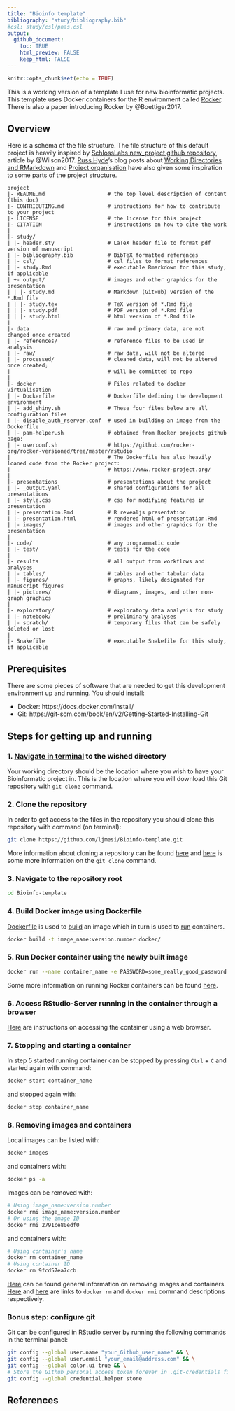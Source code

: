 ```yaml
---
title: "Bioinfo template"
bibliography: "study/bibliography.bib"
#csl: study/csl/pnas.csl
output: 
  github_document:
    toc: TRUE
    html_preview: FALSE
    keep_html: FALSE
---
```


```r
knitr::opts_chunk$set(echo = TRUE)
```

This is a working version of a template I use for new bioinformatic projects. This template uses Docker containers for the R environment called [Rocker](https://www.rocker-project.org/). There is also a paper introducing Rocker by @Boettiger2017. 

## Overview

Here is a schema of the file structure. The file structure of this default project is heavily inspired by [SchlossLabs new_project github repository](https://github.com/SchlossLab/new_project), article by @Wilson2017. [Russ Hyde](https://github.com/russHyde)'s blog posts about [Working Directories and RMarkdown](https://russ-hyde.rbind.io/post/working-directories-and-rmarkdown/) and [Project organisation](https://biolearnr.blogspot.com/2017/05/project-organisation.html) have also given some inspiration to some parts of the project structure.

```
project
|- README.md       				# the top level description of content (this doc)
|- CONTRIBUTING.md 				# instructions for how to contribute to your project
|- LICENSE         				# the license for this project
|- CITATION        				# instructions on how to cite the work
|
|- study/
| |- header.sty   				# LaTeX header file to format pdf version of manuscript
| |- bibliography.bib			# BibTeX formatted references
| |- csl/         				# csl files to format references
| |- study.Rmd    				# executable Rmarkdown for this study, if applicable
| +- output/       				# images and other graphics for the presentation
| | |- study.md     			# Markdown (GitHub) version of the *.Rmd file
| | |- study.tex    			# TeX version of *.Rmd file
| | |- study.pdf    			# PDF version of *.Rmd file
| | |- study.html  				# html version of *.Rmd file
|
|- data           				# raw and primary data, are not changed once created
| |- references/  				# reference files to be used in analysis
| |- raw/         				# raw data, will not be altered
| |- processed/   				# cleaned data, will not be altered once created;
|                 				# will be committed to repo
|
|- docker          				# Files related to docker virtualisation
| |- Dockerfile         		# Dockerfile defining the development environment
| |- add_shiny.sh       		# These four files below are all configuration files
| |- disable_auth_rserver.conf  # used in building an image from the Dockerfile
| |- pam-helper.sh      		# obtained from Rocker projects github page:
| |- userconf.sh        		# https://github.com/rocker-org/rocker-versioned/tree/master/rstudio
|                               # The Dockerfile has also heavily loaned code from the Rocker project:
|                               # https://www.rocker-project.org/
|
|- presentations  				# presentations about the project 
| |- _output.yaml 				# shared configurations for all presentations
| |- style.css    				# css for modifying features in presentation
| |- presentation.Rmd   		# R revealjs presentation
| |- presentation.html  		# rendered html of presentation.Rmd
| |- images/      				# images and other graphics for the presentation
|
|- code/            		    # any programmatic code
| |- test/                      # tests for the code
|
|- results        				# all output from workflows and analyses
| |- tables/      				# tables and other tabular data
| |- figures/     				# graphs, likely designated for manuscript figures
| |- pictures/    				# diagrams, images, and other non-graph graphics
|
|- exploratory/   				# exploratory data analysis for study
| |- notebook/    				# preliminary analyses
| |- scratch/     				# temporary files that can be safely deleted or lost
|
|- Snakefile       				# executable Snakefile for this study, if applicable
```

## Prerequisites

There are some pieces of software that are needed to get this development environment up and running. You should install:

- Docker: https://docs.docker.com/install/
- Git:  https://git-scm.com/book/en/v2/Getting-Started-Installing-Git

## Steps for getting up and running

### 1. [Navigate in terminal](https://www.digitalocean.com/community/tutorials/basic-linux-navigation-and-file-management) to the wished directory

   Your working directory should be the location where you wish to have your Bioinformatic project in. This is the location where you will download this Git repository with `git clone` command.

### 2. Clone the repository

   In order to get access to the files in the repository you should clone this repository with command (on terminal):

   ```bash
git clone https://github.com/ljmesi/Bioinfo-template.git
   ```

   More information about cloning a repository can be found [here](https://help.github.com/en/github/creating-cloning-and-archiving-repositories/cloning-a-repository) and [here](https://www.atlassian.com/git/tutorials/setting-up-a-repository/git-clone) is some more information on the `git clone` command.

### 3. Navigate to the repository root

   ```bash
cd Bioinfo-template
   ```

### 4. Build Docker image using Dockerfile

   [Dockerfile](https://docs.docker.com/engine/reference/builder/) is used to [build](https://docs.docker.com/engine/reference/commandline/build/) an image which in turn is used to [run](https://docs.docker.com/engine/reference/commandline/run/) containers.

   ```bash
docker build -t image_name:version.number docker/
   ```

### 5. Run Docker container using the newly built image

   ```bash
docker run --name container_name -e PASSWORD=some_really_good_password -p 8787:8787 -v $(pwd):/home/rstudio image_name:version.number
   ```

   Some more information on running Rocker containers can be found [here](https://ropenscilabs.github.io/r-docker-tutorial/).

### 6. Access RStudio-Server running in the container through a browser

   [Here](https://ropenscilabs.github.io/r-docker-tutorial/02-Launching-Docker.html) are instructions on accessing the container using a web browser.

### 7. Stopping and starting a container

   In step 5 started running container can be stopped by pressing `Ctrl` + `C` and started again with command:

   ```bash
docker start container_name
   ```

   and stopped again with:

   ```bash
docker stop container_name
   ```

### 8. Removing images and containers

   Local images can be listed with:

   ```bash
docker images
   ```


   and containers with:

   ```bash
docker ps -a
   ```

   Images can be removed with: 

   ```bash
# Using image_name:version.number
docker rmi image_name:version.number 
# Or using the image ID
docker rmi 2791ce80edf0
   ```

   and containers with:

   ```bash
# Using container's name
docker rm container_name
# Using container ID
docker rm 9fcd57ea7ccb
   ```

   [Here](https://www.digitalocean.com/community/tutorials/how-to-remove-docker-images-containers-and-volumes#removing-docker-images) can be found general information on removing images and containers. [Here](https://docs.docker.com/engine/reference/commandline/rm/) and [here](https://docs.docker.com/engine/reference/commandline/rmi/) are links to `docker rm` and `docker rmi` command descriptions respectively.

### Bonus step: configure git

Git can be configured in RStudio server by running the following commands in the terminal panel:

   ```bash
git config --global user.name "your_Github_user_name" && \
git config --global user.email "your_email@address.com" && \
git config --global color.ui true && \
# Store the Github personal access token forever in .git-credentials file
git config --global credential.helper store
```

## References